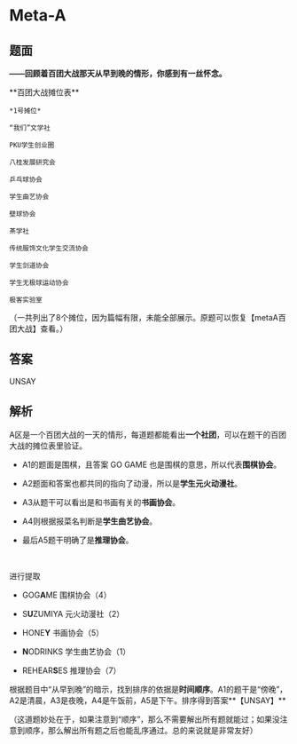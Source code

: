 # Meta-A

## 题面

**——回顾着百团大战那天从早到晚的情形，你感到有一丝怀念。**

<div className={'text-center'}>
    **百团大战摊位表**

    *1号摊位*

    “我们”文学社

    PKU学生创业圈

    八桂发展研究会

    乒乓球协会

    学生曲艺协会

    壁球协会

    茶学社

    传统服饰文化学生交流协会

    学生剑道协会

    学生无极球运动协会

    极客实验室

</div>
（一共列出了8个摊位，因为篇幅有限，未能全部展示。原题可以恢复【metaA百团大战】查看。）

## 答案

<AnswerBlock>UNSAY</AnswerBlock>

## 解析

A区是一个百团大战的一天的情形，每道题都能看出**一个社团**，可以在题干的百团大战的摊位表里验证。

- A1的题面是围棋，且答案 GO GAME 也是围棋的意思，所以代表**围棋协会**。

- A2题面和答案也都共同的指向了动漫，所以是**学生元火动漫社**。

- A3从题干可以看出是和书画有关的**书画协会**。

- A4则根据报菜名判断是**学生曲艺协会**。

- 最后A5题干明确了是**推理协会**。

<br />

进行提取

- GOG**A**ME 围棋协会（4）

- S**U**ZUMIYA 元火动漫社（2）

- HONE**Y** 书画协会（5）

- **N**ODRINKS 学生曲艺协会（1）

- REHEAR**S**ES 推理协会（7）

根据题目中“从早到晚”的暗示，找到排序的依据是**时间顺序**。A1的题干是“傍晚”，A2是清晨，A3是夜晚，A4是午饭前，A5是下午。排序得到答案**【UNSAY】**

（这道题妙处在于，如果注意到“顺序”，那么不需要解出所有题就能过；如果没注意到顺序，那么解出所有题之后也能乱序通过。总的来说就是非常友好）

